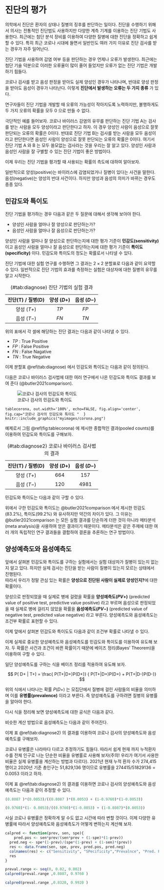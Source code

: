 

# 진단의 평가 {#sensitivity}

의학에서 진단은 환자의 상태나 질병의 징후를 판단하는 일이다. 진단을 수행하기 위해서 의사는 전통적인 진단법도 사용하지만 다양한 계측 기계를 이용하는  진단 기법도 사용한다.
최근에는 첨단 분석 장비를 이용하여 다양한 질병에 대한 진단을 정확하고 쉽게 할 수 있다. 
특히 최근 코로나 시대에 들면서 일반인도 여러 가지 이유로 진단 검사를 받는 경우가 자주 일어난다. 


진단 기법을 사용하여 감염 여부 등을 판단하는 경우 언제나 오류가 발생한다. 최근에는 첨단 기술 덕분으로 이러한 오류율이 많이 줄어 들었지만 
오류가 없는 진단 기법은 개발하기 힘들다.    


코로나 검사를 받고 음성 판정을 받아도 실제 양성인 경우가 나타나며, 반대로 양성 판정을 받아도 음성이 경우가 나타난다. 이렇게 **진단에서 발생하는 오류는 두 가지 종류** 가 있다. 

연구자들이 진단 기법을 개발할 때 오류의 가능성이 작아지도록 노력하지만, 불행하게도 두 가지 오류의 확률을 모두 0 으로 만들 수 없다.

극단적인 예를 들어보자. 코로나 바이러스 감염의 유무를 판단하는 진단 기법 A는  검사를 받는 사람을 모두 양성이라고 판단한다고 하자. 
이 경우 양성인 사람이 음성으로 잘못 판단되는 오류의 확률은 0이다. 반대로  진단 기법 B는  검사를 받는 사람을 모두 음성이라고 판단한다면 
음성인 사람이 양성으로 잘못 판단되는 오류의 확률은 0이다. 여기서 진단 기법 A 와 B 는 모두 쓸모없는 검사라는 것을 우리는 잘 알고 있다.
양성인 사람과 음성인 사람을  잘 구별할 수 있는 진단 기법이 좋은 방법이다.

이제 우리는 진단 기법을 평가할 때 사용되는 확률의 측도에 대하여 알아보자. 

::: {.callout-note}
일반적으로 양성(positive)는 바이러스에 감염되었거나 질병이 있다는 사건을 말한다. 음성(negative)는 양성의 반대 사건이다. 하지만 양성과 음성의 의미가 바뀌는 경우도 종종 있다.
:::

## 민감도와 특이도 

진단 기법을 평가하는 경우 다음과 같은 두 질문에 대해서 생각해 보아야 한다.

- 양성인 사람을 얼마나 잘 양성으로 판단하는가?
- 음성인 사람을 얼마나 잘 음성으로 판단하는가?

양성인 사람을 얼마나 잘 양성으로 판단하는지에 대한  평가 기준이 **민감도(sensitivity)** 이고 
음성인 사람을 얼마나 잘 음성으로 판단하는지에 대한 평가 기준이 **특이도(specificity)** 이다.
민감도와 특이도의 정도는 확률로서 나타낼 수 있다. 


진단 기법에 대한 실험 연구를 수행하면 그 결과는 $2 \times 2$ 분할표로 다음과 같이 요약할 수 있다. 일반적으로 진단 기법의 효과를 측정하는 실험은 대상자에 대한 질병의 유무를 알고 시작한다.  

|진단(T) / 질병(D)  | 양성 ($D+$)    | 음성 ($D-$)    | 
|:---------------:|:---------:|:-----------:|
| 양성 ($T+$) |$TP$  |  $FP$   |
| 음성 ($T-$)  | $FN$ |  $TN$   |

: (\#tab:diagnose) 진단 기법의 실험 결과  

위의 표에서 각 셀에 해당하는 진단 결과는 다음과 같이 나타낼 수 있다.

- $TP$ : True Positive
- $FP$ : False Positive
- $FN$ : False Nagative
- $TN$ :  True Negative

이제 분할표 \@ref(tab:diagnose) 에서 민감도와 특이도는 다음과 같이 정의된다.

\begin{align}
\text{Sensitivity}(민감도) & = \frac{TP}{TP+FN} \\
\text{Specificity}(특이도) & = \frac{TN}{FP+TN}
(\#eq:sensitivity)
\end{align}

다음은 코로나 바이러스 검사법에 대한 여러 연구에서 나온 민감도와 특이도 결과를 보여 준다 (@butler2021comparison).


![코로나 검사의 민감도와 특이도](../myimages/corona.png)

``` tablecorona, out.width='100%', echo=FALSE, fig.align='center', fig.cap="코로나 검사의 민감도와 특이도 "  }
knitr::include_graphics("myimages/corona.png")
```

예제로서 그림 \@ref(fig:tablecorona) 에 제시한 종합적인 결과(pooled counts)를 이용하여 민감도와 특이도를 구해보자. 

|진단(T) / 질병(D)  | 양성 ($D+$)    | 음성 ($D-$)    | 
|:---------------:|:---------:|:-----------:|
| 양성 ($T+$) |$664$  |  $157$   |
| 음성 ($T-$)  | $120$ |  $4981$   |
: (\#tab:diagnose2) 코로나 바이러스 검사법의 결과

민감도와 특이도는 다음과 같이 구할 수 있다.

\begin{align*}
\text{Sensitivity} & = \frac{664}{664+157} =  0.8087 \\
\text{Specificity} & = \frac{4891}{120+4891} =  0.9760
\end{align*}


위에서 구한 민감도와 특이도는  @butler2021comparison 에서 제시한 민감도(83.2\%), 특이도(99.2\%) 와 유사하지만 약간의 차이가 있다. 그 이유는  @butler2021comparison 는
모든 실험 결과를 단순하게 더한 것이 아니라 메타분석(meta analysis)을 사용하여 얻은 결과이기 때문이다.  메타분석은 같은 주제에 대한 여러 개의 독립적인 연구 결과들을 결합하여 결론을 추론하는 연구 방법이다.   

## 양성예측도와 음성예측도 

앞에서 살펴본 민감도와 특이도를 구하는 실험에서는 실험 대상자가 질병이 있는지 없는지 알고 있다. 하지만 실제 검사는 진단을 받는 사람이 질병이 있는지 모르는 상태에서 진행된다.  
따라서 우리가 정말 관심 있는 확률은 **양성으로 진단된 사람이 실제로 양성인지?**에 대한 확률이다. 

양성으로 판정되었을 때 실제로 병에 걸렸을 확률을 **양성예측도($PV+$)** (predicted value of positive test, predictive value positive) 라고 부르며 음성으로 판정되었을 때 실제로 병에 걸리지 않았을 확률을 **음성예측도($PV-$)** (predicted value of negative test, predicted value negative) 라고 부른다. 양성예측도와 음성예측도는 조건부 확률로 표현할 수 있다.

\begin{align}
PV+ & = P( D+ | T+) \\
PV- & = P( D- | T-)
(\#eq:pv)
\end{align}

이제 앞에서 살펴본 민감도와 특이도도 다음과 같이 조건부 확률로 나타낼 수 있다.

\begin{align}
\text{Sensitivity} & =  P(T+|D+) \\
\text{Specificity} & =  P(T-|D-)
(\#eq:sensitivity2)
\end{align}

이제 실제로 중요한 양성예측도와 음성예측도를 민감도와 특이도를 이용하여 유도해 보자.
두 확률은 사건과 조건이 바뀐 확률이기 때문에 베이즈 정리(Bayes' Theorem)을 이용하여 구할 수 있다.

일단 양성예측도를 구하는 식을 베이즈 정리를 적용하여 유도해 보자.

$$
P( D+ | T+)  = \frac{ P(T+|D+)P(D+)} {  P(T+|D+)P(D+) +  P(T+|D-)P(D-)}
$$

위의 식에서 나타나는 확률 $P(D+)$ 는 모집단에서 질병에 걸린 사람들의 비율을 의미하며 이를 **유병률(prevalence)** 이라고 부른다. 즉  양성예측도를 구하려면 질병의 유병률을 알아야 한다.


다시 식을 정리해 보면 양성예측도에 대한 공식은 다음과 같다.

\begin{align}
P( D+ | T+)  & = \frac{ P(T+|D+)P(D+)} {  P(T+|D+)P(D+) +  P(T+|D-)P(D-)} \\
         & = \frac{ P(T+|D+)P(D+)} {  P(T+|D+)P(D+) + [1- P(T-|D-)][1-P(D+)]} \\
         & = \frac{(민감도)(유병률)}{(민감도)(유병률) + (1-특이도)(1-유병률)}
(\#eq:pvplus)         
\end{align}

비슷한 계산 방법으로 음성예측도는 다음과 같이 주어진다.

\begin{align}
P( D - | T -)  & = \frac{ P(T -|D -)P(D -)} {  P(T-|D-)P(D-) +  P(T-|D+)P(D+)} \\
         & = \frac{ P(T-|D-)[1-P(D+)]} {  P(T-|D-)[1-P(D+)] + [1- P(T+|D-)] P(D+)} \\
         & = \frac{(특이도)(1- 유병률)}{(특이도)(1-유병률) + (1-민감도)(유병률)}
(\#eq:pvminus)         
\end{align}


이제 표 \@ref(tab:diagnose2) 의 결과를 이용하여 코로나 검사의 양성예측도와 음성예측도를 구해보자. 

코로나 유병률은 나라마다 다르고 추정하기도 힘들다. 따라서 쉽게 현재 까지 누적환자수를 전체 인구로 나눈 단순한 비율을 유병률로 사용해 보자(주의! 우리가 여기서 사용한 비율은 실제 유병률을 계산하는 방법과 다르다). 2021년 현재 누적 환자 수가 274,415 명이고 2020년 기준 총인구는 51,829,136 명이므로 유병률을 $274415/51829136= 0.0053$ 이라고 하자.


이제 표 \@ref(tab:diagnose2) 의 결과를 이용하면 코로나 검사의 양성예측도와 음성예측도는 다음과 같이 추정할 수 있다.


\begin{align*}
P( D+ | T+)  & = \frac{(민감도)(유병률)}{(민감도)(유병률) + (1-특이도)(1-유병률)} \\
     & = \frac{(0.8087 )(0.0053)}{(0.8087 )(0.0053) + (1-0.9760)(1-0.0053)} \\
     & = 0.1522
\end{align*}

```r
(0.8087 )*(0.0053)/((0.8087 )*(0.0053) + (1-0.9760)*(1-0.0053))
```



\begin{align}
P( D - | T -)  & = \frac{(특이도)(1- 유병률)}{(특이도)(1-유병률) + (1-민감도)(유병률)}\\
& = \frac{(0.9760)(1- 0.0053)}{(0.9760)(1-0.0053) + (1-0.8087)(0.0053)} \\
& = 0.9989
(\#eq:pvminus)         
\end{align}

```r
(0.9760)*(1- 0.0053)/((0.9760)*(1-0.0053) + (1-0.8087)*(0.0053))
```

사실 코로나 유병률은 정확하게 알 수도 없고 시간에 따라 변할 것이다. 이제 다양한 유병률에 따라서 양성예측도와 음성예측도가 어떻게 변하는지 계산해 보자.

```r
calpred <- function(prev, sen, spe){
    pred.pos <- sen*prev/(sen*prev + (1-spe)*(1-prev))
  pred.neg <- spe*(1-prev)/(spe*(1-prev) + (1-sen)*(prev))
  res <- data.frame(sen, spe, prev, pred.pos, pred.neg)
  colnames(res) <- c("Sensitivity", "SPecificity","Prevalnce", "Pred. Post.", "Pred. Nega.")
  res
}

preval.range <- seq(0, 0.02, 0.002)
calpred(preval.range ,0.8087, 0.9760 )
```
  
```r
calpred(preval.range ,0.8320, 0.9920 )
```

